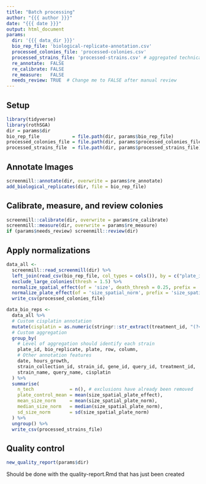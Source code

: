 ```yaml
---
title: "Batch processing"
author: "{{{ author }}}"
date: "{{{ date }}}"
output: html_document
params:
  dir: '{{{ data_dir }}}'
  bio_rep_file: 'biological-replicate-annotation.csv'
  processed_colonies_file: 'processed-colonies.csv'
  processed_strains_file: 'processed-strains.csv' # aggregated technical replicates
  re_annotate:  FALSE
  re_calibrate: FALSE
  re_measure:   FALSE
  needs_review: TRUE  # Change me to FALSE after manual review
---
```


## Setup

```r
library(tidyverse)
library(rothSGA)
dir = params$dir
bio_rep_file            = file.path(dir, params$bio_rep_file)
processed_colonies_file = file.path(dir, params$processed_colonies_file)
processed_strains_file  = file.path(dir, params$processed_strains_file)
```

## Annotate Images

```r
screenmill::annotate(dir, overwrite = params$re_annotate)
add_biological_replicates(dir, file = bio_rep_file)
```

## Calibrate, measure, and review colonies

```r
screenmill::calibrate(dir, overwrite = params$re_calibrate)
screenmill::measure(dir, overwrite = params$re_measure)
if (params$needs_review) screenmill::review(dir)
```

## Apply normalizations

```r
data_all <-
  screenmill::read_screenmill(dir) %>%
  left_join(read_csv(bio_rep_file, col_types = cols()), by = c("plate_id", "query_name", "query_id", "group", "position")) %>%
  exclude_large_colonies(thresh = 1.5) %>%
  normalize_spatial_effect(of = 'size', death_thresh = 0.25, prefix = 'size_') %>%
  normalize_plate_effect(of = 'size_spatial_norm', prefix = 'size_spatial_') %>%
  write_csv(processed_colonies_file)

data_bio_reps <-
  data_all %>%
  # Custom cisplatin annotation
  mutate(cisplatin = as.numeric(stringr::str_extract(treatment_id, "(?<=-).*(?=(uM))"))) %>%
  # Custom aggregation
  group_by(
    # Level of aggregation should identify each strain
    plate_id, bio_replicate, plate, row, column,
    # Other annotation features
    date, hours_growth,
    strain_collection_id, strain_id, gene_id, query_id, treatment_id,
    strain_name, query_name, cisplatin
  ) %>%
  summarise(
    n_tech             = n(), # exclusions have already been removed
    plate_control_mean = mean(size_spatial_plate_effect),
    mean_size_norm     = mean(size_spatial_plate_norm),
    median_size_norm   = median(size_spatial_plate_norm),
    sd_size_norm       = sd(size_spatial_plate_norm)
  ) %>%
  ungroup() %>%
  write_csv(processed_strains_file)
```

## Quality control

```r
new_quality_report(params$dir)
```

Should be done with the quality-report.Rmd that has just been created
